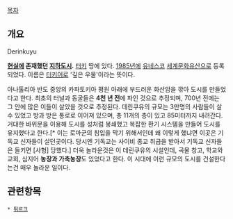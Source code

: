 [[목차]]

== 개요 ==
{{{#!html
<iframe width="500" height="375" src="http://www.youtube.com/embed/SaMAEYF1TdI" frameborder="0" allowfullscreen></iframe>}}}

Derinkuyu

'''[[현실]]에 존재했던 [[지하도시]].''' [[터키]] 땅에 있다. [[1985년]]에 [[유네스코]] [[세계문화유산]]으로 등록되었다. 이름은 [[터키어]]로 '깊은 우물'이라는 뜻이다.

아나톨리아 반도 중앙의 카파토키아 평원 아래에 부드러운 화산암을 깎아 도시를 만들었다고 한다. 최초의 터널과 동굴들은 '''4천 년 전'''에 파인 것으로 추정되며, 700년 전에는 그 안에 많은 이들이 살았을 것으로 추정된다. 데린쿠유의 규모는 3만명의 사람들이 살 수 있었고 방과 방은 통로로 이어져 있으며, 총 11개의 층이 있고 85미터까지 내려간다. 거대한 바위문을 이용해 도시를 성처럼 봉쇄했고 복잡한 환기 시스템을 만들어 도시를 유지했다고 한다.[* 이는 로마군의 침입을 막기 위해서인데 왜 이렇게 했냐면 이곳은 기독교 신자들이 살던곳이다. 당시엔 기독교는 사이비 종교 취급을 받아서 기독교 신자들은 들키면 [사형] 당했다.] 더욱 놀라운것은 이 데린쿠유의 시설인데, 곡물 창고, 학교와 교회, 심지어 '''농장과 가축농장'''도 있었다고 한다. 이 시대에 이런 규모의 도시를 건설한다는건 매우 놀라운 일이다.

== 관련항목 ==
 * [[튀르크]]
